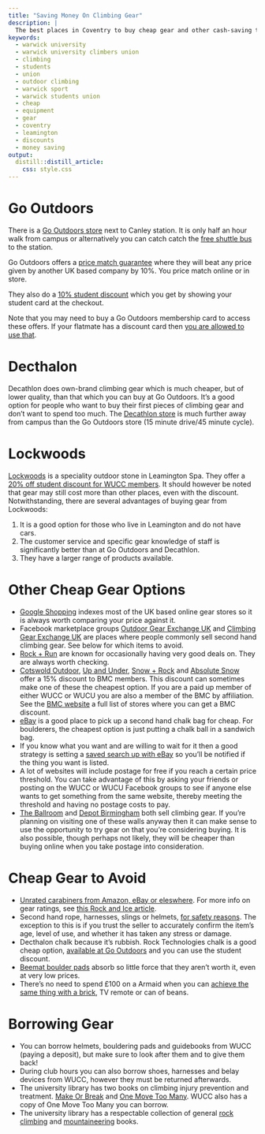 ```yaml
---
title: "Saving Money On Climbing Gear"
description: | 
  The best places in Coventry to buy cheap gear and other cash-saving tips.
keywords:
  - warwick university
  - warwick university climbers union
  - climbing
  - students
  - union
  - outdoor climbing
  - warwick sport
  - warwick students union
  - cheap
  - equipment
  - gear
  - coventry
  - leamington
  - discounts
  - money saving
output: 
  distill::distill_article:
    css: style.css
---
```



# Go Outdoors
There is a [Go Outdoors store](https://www.gooutdoors.co.uk/stores/coventry) next to Canley station. It is only half an hour walk from campus or alternatively you can catch catch the [free shuttle bus](https://warwick.ac.uk/services/estates/transport/buses/shuttlebus/) to the station.

Go Outdoors offers a [price match guarantee](https://www.gooutdoors.co.uk/price-guarantee) where they will beat any price given by another UK based company by 10%. You price match online or in store.

They also do a [10% student discount](https://www.gooutdoors.co.uk/students) which you get by showing your student card at the checkout.

Note that you may need to buy a Go Outdoors membership card to access these offers. If your flatmate has a discount card then [you are allowed to use that](https://www.gooutdoors.co.uk/discount-card-terms-and-conditions).

# Decthalon
Decathlon does own-brand climbing gear which is much cheaper, but of lower quality, than that which you can buy at Go Outdoors. It's a good option for people who want to buy their first pieces of climbing gear and don't want to spend too much. The [Decathlon store](https://www.decathlon.co.uk/store-view/sport-shop-coventry-0070071700717) is much further away from campus than the Go Outdoors store (15 minute drive/45 minute cycle).

# Lockwoods
[Lockwoods](https://lockwoods.com/) is a speciality outdoor stone in Leamington Spa. They offer a [20% off student discount for WUCC members](https://www.facebook.com/photo?fbid=3532712616790913&set=gm.4467336716669666). It should however be noted that gear may still cost more than other places, even with the discount. Notwithstanding, there are several advantages of buying gear from Lockwoods:

1. It is a good option for those who live in Leamington and do not have cars. 
2. The customer service and specific gear knowledge of staff is significantly better than at Go Outdoors and Decathlon.
3. They have a larger range of products available.  

# Other Cheap Gear Options
* [Google Shopping](https://www.google.com/shopping) indexes most of the UK based online gear stores so it is always worth comparing your price against it.
* Facebook marketplace groups [Outdoor Gear Exchange UK](https://www.facebook.com/groups/usedgearexchangeuk/) and [Climbing Gear Exchange UK](https://www.facebook.com/groups/733963366659553) are places where people commonly sell second hand climbing gear. See below for which items to avoid.
* [Rock + Run](https://rockrun.com/) are known for occasionally having very good deals on. They are always worth checking.
* [Cotswold Outdoor](https://www.cotswoldoutdoor.com/our-partners/bmc.html), [Up and Under](http://www.upandunder.co.uk/Blog/archive/2013/12/bmc-discount-code/), [Snow + Rock](https://www.snowandrock.com/?utm_source=PartnerPage&utm_campaign=BMC&utm_medium=Website) and [Absolute Snow](https://www.absolute-snow.co.uk/services/partners-programme-club-discounts) offer a 15% discount to BMC members. This discount can sometimes make one of these the cheapest option. If you are a paid up member of either WUCC or WUCU you are also a member of the BMC by affiliation. See the [BMC website](https://www.thebmc.co.uk/get-discounts-in-shops-nationwide) a full list of stores where you can get a BMC discount. 
* [eBay](https://www.ebay.co.uk/sch/i.html?_from=R40&_nkw=chalk+bag&_sacat=0&_sop=15&rt=nc&LH_Auction=1) is a good place to pick up a second hand chalk bag for cheap. For boulderers, the cheapest option is just putting a chalk ball in a sandwich bag.
* If you know what you want and are willing to wait for it then a good strategy is setting a [saved search up with eBay](https://www.ebay.co.uk/help/buying/search-tips/saved-searches?id=4051) so you'll be notified if the thing you want is listed.
* A lot of websites will include postage for free if you reach a certain price threshold. You can take advantage of this by asking your friends or posting on the WUCC or WUCU Facebook groups to see if anyone else wants to get something from the same website, thereby meeting the threshold and having no postage costs to pay.
* [The Ballroom](https://www.ballroomclimbing.co.uk/) and [Depot Birmingham](https://www.theclimbingdepot.co.uk/birmingham/about) both sell climbing gear. If you're planning on visiting one of these walls anyway then it can make sense to use the opportunity to try gear on that you're considering buying. It is also possible, though perhaps not likely, they will be cheaper than buying online when you take postage into consideration. 


# Cheap Gear to Avoid
* [Unrated carabiners from Amazon, eBay or eleswhere](https://www.reddit.com/r/climbing/comments/b685vi/new_climbers_do_not_use_amazon_for_gear_unless/). For more info on gear ratings, see [this Rock and Ice article](https://rockandice.com/gear/buying-tips/making-sense-of-the-uiaa-ce-and-3-sigma-ratings/).
* Second hand rope, harnesses, slings or helmets, [for safety reasons](https://blog.weighmyrack.com/buying-used-climbing-gear/). The exception to this is if you trust the seller to accurately confirm the item's age, level of use, and whether it has taken any stress or damage.
* Decthalon chalk because it's rubbish. Rock Technologies chalk is a good cheap option, [available at Go Outdoors](https://www.gooutdoors.co.uk/15899255/rock-technologi-chalk-ball-15899255) and you can use the student discount.
* [Beemat boulder pads](https://www.beemat.co.uk/collections/bouldering-mats) absorb so little force that they aren't worth it, even at very low prices.
* There's no need to spend £100 on a Armaid when you can [achieve the same thing with a brick](https://www.youtube.com/watch?v=XFUBjLQZYEc&list=PL3HBwYR2uvsYnCj_49cc9hSj8_sX1GwaY&index=25), TV remote or can of beans.

# Borrowing Gear
* You can borrow helmets, bouldering pads and guidebooks from WUCC (paying a deposit), but make sure to look after them and to give them back!
* During club hours you can also borrow shoes, harnesses and belay devices from WUCC, however they must be returned afterwards.
* The university library has two books on climbing injury prevention and treatment. [Make Or Break](https://encore.lib.warwick.ac.uk/iii/encore/record/C__Rb3069074__Smake%20or%20break__Orightresult__U__X6?lang=eng&suite=cobalt) and [One Move Too Many](https://encore.lib.warwick.ac.uk/iii/encore/record/C__Rb3069075__Sone%20move%20too%20many__Orightresult__U__X6?lang=eng&suite=cobalt). WUCC also has a copy of One Move Too Many you can borrow.
* The university library has a respectable collection of general [rock climbing](https://encore.lib.warwick.ac.uk/iii/encore/search/C__SRock%20climbing.__Ff%3Afacetmediatype%3Aa%3Aa%3APrint%20Book%3A%3A__Orightresult__X0?lang=eng&suite=cobalt) and [mountaineering](https://encore.lib.warwick.ac.uk/iii/encore/search/C__SMountaineering.__Ff%3Afacetmediatype%3Aa%3Aa%3APrint%20Book%3A%3A__Orightresult__X0?lang=eng&suite=cobalt) books.
